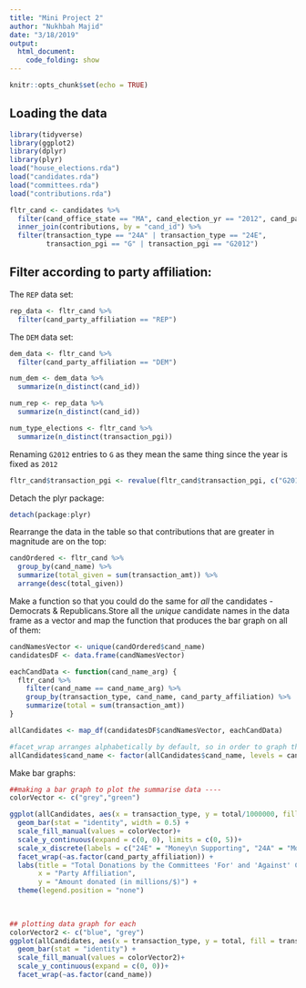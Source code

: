 ```yaml
---
title: "Mini Project 2"
author: "Nukhbah Majid"
date: "3/18/2019"
output: 
  html_document:
    code_folding: show
---
```


```r
knitr::opts_chunk$set(echo = TRUE)
```

## Loading the data


```r
library(tidyverse)
library(ggplot2)
library(dplyr)
library(plyr)
load("house_elections.rda")
load("candidates.rda")
load("committees.rda")
load("contributions.rda")
```

```r
fltr_cand <- candidates %>%
  filter(cand_office_state == "MA", cand_election_yr == "2012", cand_party_affiliation == "DEM" | cand_party_affiliation == "REP") %>%
  inner_join(contributions, by = "cand_id") %>%
  filter(transaction_type == "24A" | transaction_type == "24E", 
         transaction_pgi == "G" | transaction_pgi == "G2012") 
```

## Filter according to party affiliation:

The `REP` data set:

```r
rep_data <- fltr_cand %>%
  filter(cand_party_affiliation == "REP")
```


The `DEM` data set: 

```r
dem_data <- fltr_cand %>%
  filter(cand_party_affiliation == "DEM")
```


```r
num_dem <- dem_data %>%
  summarize(n_distinct(cand_id))

num_rep <- rep_data %>%
  summarize(n_distinct(cand_id))

num_type_elections <- fltr_cand %>%
  summarize(n_distinct(transaction_pgi))
```



Renaming `G2012` entries to `G` as they mean the same thing since the year is fixed as `2012`

```r
fltr_cand$transaction_pgi <- revalue(fltr_cand$transaction_pgi, c("G2012" = "G"))
```

Detach the plyr package: 

```r
detach(package:plyr)
```

Rearrange the data in the table so that contributions that are greater in magnitude are on the top: 

```r
candOrdered <- fltr_cand %>%
  group_by(cand_name) %>%
  summarize(total_given = sum(transaction_amt)) %>%
  arrange(desc(total_given))
```

Make a function so that you could do the same for *all* the candidates - Democrats & Republicans.Store all the *unique* candidate names in the data frame as a vector and map the function that produces the bar graph on all of them: 

```r
candNamesVector <- unique(candOrdered$cand_name)
candidatesDF <- data.frame(candNamesVector)

eachCandData <- function(cand_name_arg) {
  fltr_cand %>%
    filter(cand_name == cand_name_arg) %>%
    group_by(transaction_type, cand_name, cand_party_affiliation) %>%
    summarize(total = sum(transaction_amt))
}

allCandidates <- map_df(candidatesDF$candNamesVector, eachCandData)

#facet_wrap arranges alphabetically by default, so in order to graph the plot in the correct order of the names we have to do this
allCandidates$cand_name <- factor(allCandidates$cand_name, levels = candOrdered$cand_name)
```

Make bar graphs: 

```r
##making a bar graph to plot the summarise data ----
colorVector <- c("grey","green")

ggplot(allCandidates, aes(x = transaction_type, y = total/1000000, fill = transaction_type)) +
  geom_bar(stat = "identity", width = 0.5) +
  scale_fill_manual(values = colorVector)+
  scale_y_continuous(expand = c(0, 0), limits = c(0, 5))+
  scale_x_discrete(labels = c("24E" = "Money\n Supporting", "24A" = "Money\n Opposing")) +
  facet_wrap(~as.factor(cand_party_affiliation)) +
  labs(title = "Total Donations by the Committees 'For' and 'Against' Candidates of the Two Major Parties",
       x = "Party Affiliation", 
       y = "Amount donated (in millions/$)") +
  theme(legend.position = "none")
  
  
```

```r
## plotting data graph for each
colorVector2 <- c("blue", "grey")
ggplot(allCandidates, aes(x = transaction_type, y = total, fill = transaction_type)) +
  geom_bar(stat = "identity") +
  scale_fill_manual(values = colorVector2)+
  scale_y_continuous(expand = c(0, 0))+
  facet_wrap(~as.factor(cand_name)) 
```







